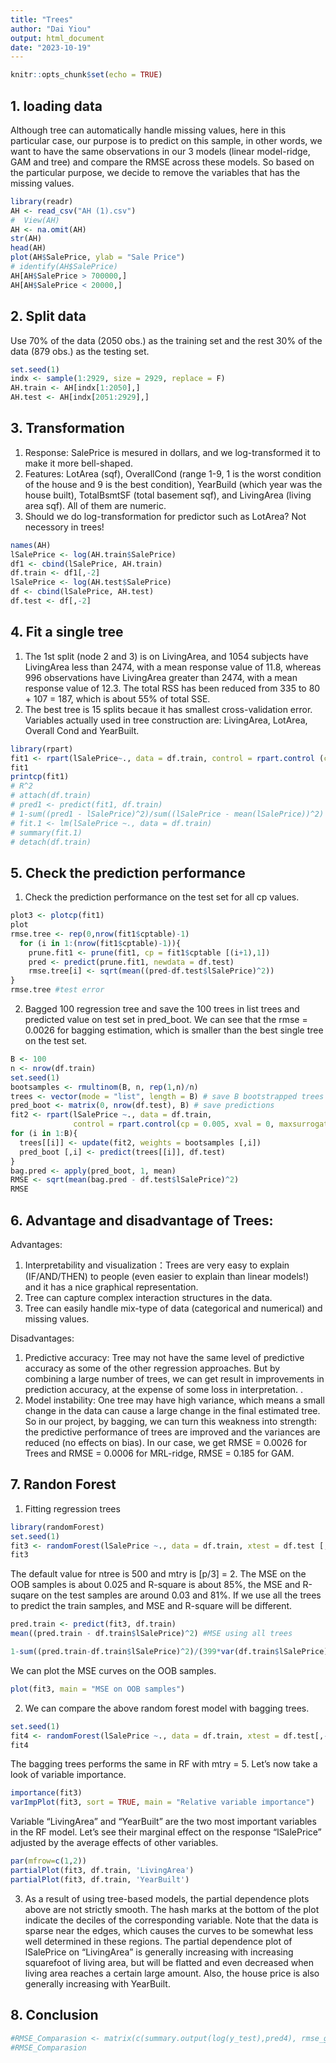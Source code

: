 ```yaml
---
title: "Trees"
author: "Dai Yiou"
output: html_document
date: "2023-10-19"
---
```


```r
knitr::opts_chunk$set(echo = TRUE)
```

##  1. loading data 

Although tree can automatically handle missing values, here in this particular case, our purpose is to predict on this sample, in other words, we want to have the same observations in our 3 models (linear model-ridge, GAM and tree) and compare the RMSE across these models. So based on the particular purpose, we decide to remove the variables that has the missing values. 

```r
library(readr)
AH <- read_csv("AH (1).csv")
#  View(AH)
AH <- na.omit(AH) 
str(AH)
head(AH)
plot(AH$SalePrice, ylab = "Sale Price")
# identify(AH$SalePrice)
AH[AH$SalePrice > 700000,]
AH[AH$SalePrice < 20000,]
```

## 2. Split data 

Use 70% of the data (2050 obs.) as the training set and the rest 30% of the data (879 obs.) as the testing set. 

```r
set.seed(1)
indx <- sample(1:2929, size = 2929, replace = F)
AH.train <- AH[indx[1:2050],]
AH.test <- AH[indx[2051:2929],]              
```

## 3. Transformation 

(1) Response: SalePrice is mesured in dollars, and we log-transformed it to make it more bell-shaped. 
(2) Features: LotArea (sqf), OverallCond (range 1-9, 1 is the worst condition of the house and 9 is the best condition), YearBuild (which year was the house built), TotalBsmtSF (total basement sqf), and LivingArea (living area sqf). All of them are numeric. 
(3) Should we do log-transformation for predictor such as LotArea? Not necessory in trees! 

```r
names(AH)
lSalePrice <- log(AH.train$SalePrice)
df1 <- cbind(lSalePrice, AH.train)
df.train <- df1[,-2]
lSalePrice <- log(AH.test$SalePrice)
df <- cbind(lSalePrice, AH.test)
df.test <- df[,-2]
```

## 4. Fit a single tree 

(1) The 1st split (node 2 and 3) is on LivingArea, and 1054 subjects have LivingArea less than 2474, with a mean response value of 11.8, whereas 996 observations have LivingArea greater than 2474, with a mean response value of 12.3. The total RSS has been reduced from 335 to 80 + 107 = 187, which is about 55% of total SSE.  
(2) The best tree is 15 splits becaue it has smallest cross-validation error. Variables actually used in tree construction are: LivingArea, LotArea, Overall Cond and YearBuilt.   

```r
library(rpart)
fit1 <- rpart(lSalePrice~., data = df.train, control = rpart.control (cp = 0.005, xval = 50))
fit1
printcp(fit1)
# R^2 
# attach(df.train)
# pred1 <- predict(fit1, df.train)
# 1-sum((pred1 - lSalePrice)^2)/sum((lSalePrice - mean(lSalePrice))^2)
# fit.1 <- lm(lSalePrice ~., data = df.train)
# summary(fit.1)
# detach(df.train)
```

## 5. Check the prediction performance 

(1) Check the prediction performance on the test set for all cp values. 

```r
plot3 <- plotcp(fit1)
plot
rmse.tree <- rep(0,nrow(fit1$cptable)-1)
  for (i in 1:(nrow(fit1$cptable)-1)){
    prune.fit1 <- prune(fit1, cp = fit1$cptable [(i+1),1])
    pred <- predict(prune.fit1, newdata = df.test)
    rmse.tree[i] <- sqrt(mean((pred-df.test$lSalePrice)^2))
}
rmse.tree #test error 
```

(2) Bagged 100 regression tree and save the 100 trees in list trees and predicted value on test set in pred_boot. We can see that the rmse = 0.0026 for bagging estimation, which is smaller than the best single tree on the test set. 

```r
B <- 100
n <- nrow(df.train)
set.seed(1)
bootsamples <- rmultinom(B, n, rep(1,n)/n)
trees <- vector(mode = "list", length = B) # save B bootstrapped trees
pred_boot <- matrix(0, nrow(df.test), B) # save predictions
fit2 <- rpart(lSalePrice ~., data = df.train,
              control = rpart.control(cp = 0.005, xval = 0, maxsurrogate = 0, maxcompete = 0))
for (i in 1:B){
  trees[[i]] <- update(fit2, weights = bootsamples [,i])
  pred_boot [,i] <- predict(trees[[i]], df.test)
}
bag.pred <- apply(pred_boot, 1, mean)
RMSE <- sqrt(mean(bag.pred - df.test$lSalePrice)^2)
RMSE
```


## 6. Advantage and disadvantage of Trees: 

Advantages: 

(1) Interpretability and visualization：Trees are very easy to explain (IF/AND/THEN) to people (even easier to explain than linear models!) and it has a nice graphical representation. 
(2) Tree can capture complex interaction structures in the data. 
(3) Tree can easily handle mix-type of data (categorical and numerical) and missing values.  

Disadvantages: 

(1) Predictive accuracy: Tree may not have the same level of predictive accuracy as some of the other regression approaches. But by combining a large number of trees, we can get result in improvements in prediction accuracy, at the expense of some loss in interpretation. .  
(2) Model instability: One tree may have high variance, which means a small change in the data can cause a large change in the final estimated tree. So in our project, by bagging, we can turn this weakness into strength: the predictive performance of trees are improved and the variances are reduced (no effects on bias). In our case, we get RMSE = 0.0026 for Trees and RMSE = 0.0006 for MRL-ridge, RMSE = 0.185 for GAM. 

## 7. Randon Forest 
 
(1) Fitting regression trees 
 
```r
library(randomForest)
set.seed(1) 
fit3 <- randomForest(lSalePrice ~., data = df.train, xtest = df.test [,-1], ytest = df.test$lSalePrice, keep.forest = T)
fit3
```
 
The default value for ntree is 500 and mtry is [p/3] = 2. The MSE on the OOB samples is about 0.025 and R-square is about 85%, the MSE and R-suqare on the test samples are around 0.03 and 81%. If we use all the trees to predict the train samples, and MSE and R-square will be different. 

```r
pred.train <- predict(fit3, df.train)
mean((pred.train - df.train$lSalePrice)^2) #MSE using all trees 
```

```r
1-sum((pred.train-df.train$lSalePrice)^2)/(399*var(df.train$lSalePrice)) #R-square using all trees 
```

We can plot the MSE curves on the OOB samples. 

```r
plot(fit3, main = "MSE on OOB samples")
```

(2) We can compare the above random forest model with bagging trees. 

```r
set.seed(1)
fit4 <- randomForest(lSalePrice ~., data = df.train, xtest = df.test[,-1], ytest = df.test$lSalePrice, mtry = 5)
fit4
```

The bagging trees performs the same in RF with mtry = 5. Let's now take a look of variable importance. 

```r
importance(fit3)
varImpPlot(fit3, sort = TRUE, main = "Relative variable importance")
```

Variable "LivingArea" and "YearBuilt" are the two most important variables in the RF model. Let's see their marginal effect on the response "lSalePrice" adjusted by the average effects of other variables. 

```r
par(mfrow=c(1,2))
partialPlot(fit3, df.train, 'LivingArea')
partialPlot(fit3, df.train, 'YearBuilt')
```

(3) As a result of using tree-based models, the partial dependence plots above are not strictly smooth. The hash marks at the bottom of the plot indicate the deciles of the corresponding variable. Note that the data is sparse near the edges, which causes the curves to be somewhat less well determined in these regions. The partial dependence plot of lSalePrice on "LivingArea" is generally increasing with increasing squarefoot of living area, but will be flatted and even decreased when living area reaches a certain large amount. Also, the house price is also generally increasing with YearBuilt.  

## 8. Conclusion 

```r
#RMSE_Comparasion <- matrix(c(summary.output(log(y_test),pred4), rmse_gam, pred6, pred7), nrow = 1, dimnames = list(NULL, c("Linear Model", "GAM", "GLM", "Tree")))
#RMSE_Comparasion
```


 

